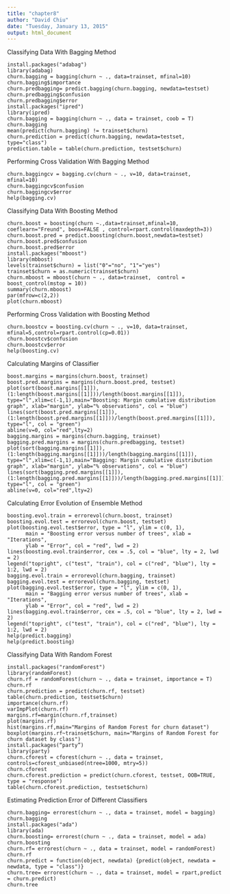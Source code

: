```yaml
---
title: "chapter8"
author: "David Chiu"
date: "Tuesday, January 13, 2015"
output: html_document
---
```

Classifying Data With Bagging Method

```
install.packages("adabag")
library(adabag)
churn.bagging = bagging(churn ~ ., data=trainset, mfinal=10)
churn.bagging$importance
churn.predbagging= predict.bagging(churn.bagging, newdata=testset)
churn.predbagging$confusion
churn.predbagging$error
install.packages("ipred")
library(ipred)
churn.bagging = bagging(churn ~ ., data = trainset, coob = T)
churn.bagging
mean(predict(churn.bagging) != trainset$churn)
churn.prediction = predict(churn.bagging, newdata=testset, type="class")
prediction.table = table(churn.prediction, testset$churn)
```
Performing Cross Validation With Bagging Method 
```
churn.baggingcv = bagging.cv(churn ~ ., v=10, data=trainset, mfinal=10)
churn.baggingcv$confusion
churn.baggingcv$error
help(bagging.cv)
```
Classifying Data With Boosting Method
```
churn.boost = boosting(churn ~.,data=trainset,mfinal=10, coeflearn="Freund", boos=FALSE , control=rpart.control(maxdepth=3))
churn.boost.pred = predict.boosting(churn.boost,newdata=testset)
churn.boost.pred$confusion
churn.boost.pred$error
install.packages("mboost")
library(mbbost)
levels(trainset$churn) = list("0"="no", "1"="yes")
trainset$churn = as.numeric(trainset$churn)
churn.mboost = mboost(churn ~ ., data=trainset,  control = boost_control(mstop = 10))
summary(churn.mboost)
par(mfrow=c(2,2))
plot(churn.mboost)
```
Performing Cross Validation with Boosting Method
```
churn.boostcv = boosting.cv(churn ~ ., v=10, data=trainset, mfinal=5,control=rpart.control(cp=0.01))
churn.boostcv$confusion
churn.boostcv$error
help(boosting.cv)
```
Calculating Margins of Classifier
```
boost.margins = margins(churn.boost, trainset)
boost.pred.margins = margins(churn.boost.pred, testset)
plot(sort(boost.margins[[1]]), (1:length(boost.margins[[1]]))/length(boost.margins[[1]]), type="l",xlim=c(-1,1),main="Boosting: Margin cumulative distribution graph", xlab="margin", ylab="% observations", col = "blue")
lines(sort(boost.pred.margins[[1]]), (1:length(boost.pred.margins[[1]]))/length(boost.pred.margins[[1]]), type="l", col = "green")
abline(v=0, col="red",lty=2)
bagging.margins = margins(churn.bagging, trainset)
bagging.pred.margins = margins(churn.predbagging, testset)
plot(sort(bagging.margins[[1]]), (1:length(bagging.margins[[1]]))/length(bagging.margins[[1]]), type="l",xlim=c(-1,1),main="Bagging: Margin cumulative distribution graph", xlab="margin", ylab="% observations", col = "blue")
lines(sort(bagging.pred.margins[[1]]), (1:length(bagging.pred.margins[[1]]))/length(bagging.pred.margins[[1]]), type="l", col = "green")
abline(v=0, col="red",lty=2)
```
Calculating Error Evolution of Ensemble Method
```
boosting.evol.train = errorevol(churn.boost, trainset)
boosting.evol.test = errorevol(churn.boost, testset)
plot(boosting.evol.test$error, type = "l", ylim = c(0, 1),
      main = "Boosting error versus number of trees", xlab = "Iterations",
      ylab = "Error", col = "red", lwd = 2)
lines(boosting.evol.train$error, cex = .5, col = "blue", lty = 2, lwd = 2)
legend("topright", c("test", "train"), col = c("red", "blue"), lty = 1:2, lwd = 2)
bagging.evol.train = errorevol(churn.bagging, trainset)
bagging.evol.test = errorevol(churn.bagging, testset)
plot(bagging.evol.test$error, type = "l", ylim = c(0, 1),
      main = "Bagging error versus number of trees", xlab = "Iterations",
      ylab = "Error", col = "red", lwd = 2)
lines(bagging.evol.train$error, cex = .5, col = "blue", lty = 2, lwd = 2)
legend("topright", c("test", "train"), col = c("red", "blue"), lty = 1:2, lwd = 2)
help(predict.bagging)
help(predict.boosting)
```
Classifying Data With Random Forest
```
install.packages("randomForest")
library(randomForest)
churn.rf = randomForest(churn ~ ., data = trainset, importance = T)
churn.rf
churn.prediction = predict(churn.rf, testset)
table(churn.prediction, testset$churn)
importance(churn.rf)
varImpPlot(churn.rf)
margins.rf=margin(churn.rf,trainset)
plot(margins.rf)
hist(margins.rf,main="Margins of Random Forest for churn dataset")
boxplot(margins.rf~trainset$churn, main="Margins of Random Forest for churn dataset by class")
install.packages(“party”)
library(party)
churn.cforest = cforest(churn ~ ., data = trainset, controls=cforest_unbiased(ntree=1000, mtry=5))
churn.cforest
churn.cforest.prediction = predict(churn.cforest, testset, OOB=TRUE, type = "response")
table(churn.cforest.prediction, testset$churn)
```
Estimating Prediction Error of Different Classifiers
```
churn.bagging= errorest(churn ~ ., data = trainset, model = bagging)
churn.bagging
install.packages("ada")
library(ada)
churn.boosting= errorest(churn ~ ., data = trainset, model = ada)
churn.boosting
churn.rf= errorest(churn ~ ., data = trainset, model = randomForest)
churn.rf
churn.predict = function(object, newdata) {predict(object, newdata = newdata, type = "class")}
churn.tree= errorest(churn ~ ., data = trainset, model = rpart,predict = churn.predict)
churn.tree

```